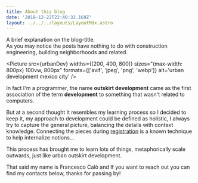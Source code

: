 ```yaml
---
title: About this blog
date: '2018-12-22T22:40:32.169Z'
layout: ../../../layouts/LayoutMdx.astro
---
```


A brief explanation on the blog-title.  
As you may notice the posts have nothing to do with construction engineering,
building neighborhoods and related.

<Picture src={urbanDev} widths={[200, 400, 800]} sizes="(max-width: 800px) 100vw, 800px" formats={['avif', 'jpeg', 'png', 'webp']} alt='urban development mexico city' />

In fact I'm a programmer,
the name __outskirt development__ came as the first association of the term __development__ to something that wasn't related to computers.

But at a second thought It resembles my learning process so I decided to keep it, 
my approach to development could be defined as holistic, I always try to capture the general picture, balancing the details with context knowledge.
Connecting the pieces during [registration][1] is a known technique to help internalize notions...

This process has brought me to learn lots of things, metaphorically scale outwards, just like urban outskirt development.  

That said my name is Francesco Calò and If you want to reach out you can find my contacts below, thanks for passing by!

[1]: https://www.google.com/search?q=the+3+r%27s+of+memory
